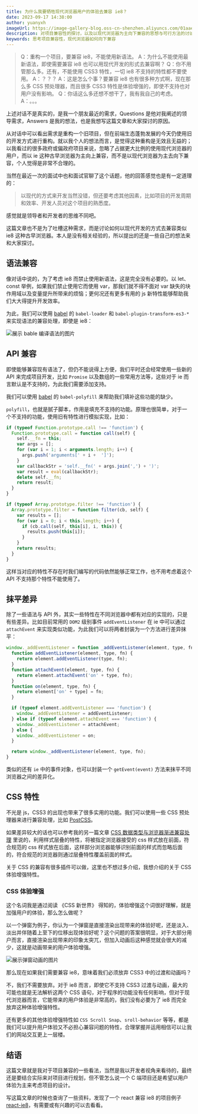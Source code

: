 ```yaml
---
title: 为什么我要牺牲现代浏览器用户的体验去兼容 ie8？
date: 2023-09-17 14:38:00
author: yuanyxh
imageUrl: https://image-gallery-blog.oss-cn-shenzhen.aliyuncs.com/01aae4b34b9facbc.webp
description: 对项目兼容性的探讨，以及以现代浏览器为主向下兼容的思想与可行方法的讨论。
keywords: 思考项目兼容性，现代浏览器如何向下兼容
---
```


> Q：重构一个项目，要兼容 ie8，不能使用新语法。
> A：为什么不能使用最新语法，即使需要兼容 ie8 也可以用现代开发的形式去兼容啊？
> Q：你不用管那么多。还有，不能使用 CSS3 特性，一切 ie8 不支持的特性都不要使用。
> A：？？？
> A：这是怎么个事？要兼容 ie8 也有很多种方式啊，现在那么多 CSS 预处理器，而且很多 CSS3 特性是体验增强的，即使不支持也对用户没有影响。
> Q：你话这么多还想不想干了，我有我自己的考虑。
> A：。。。

上述对话不是真实的，是我一个朋友最近的需求，Questions 是他对我阐述的领导需求，Answers 是我的想法，也是我想写这篇文章和大家探讨的原因。

从对话中可以看出需求是重构一个旧项目，但在前端生态蓬勃发展的今天仍使用旧的开发方式进行重构。就以我个人的想法而言，是觉得这种重构是无效且无益的；以我看过的很多政府或偏政府项目来说，忽略了占据更大比例的使用现代浏览器的用户，而以 ie 这种古早浏览器为主向上兼容，而不是以现代浏览器为主去向下兼容，个人觉得是非常不合理的。

当然在最近一次的面试中也和面试官聊了这个话题，他的回答感觉也是有一定道理的：

> 以现代的方式来开发当然没错，但还要考虑其他因素，比如项目的开发周期和效率、开发人员对这个项目的熟悉度。

感觉就是领导者和开发者的思维不同吧。

这篇文章也不是为了吐槽这种需求，而是讨论如何以现代开发的方式去兼容类似 ie8 这种古早浏览器。本人是没有相关经验的，所以提出的还是一些自己的想法来和大家探讨。


## 语法兼容

像对话中说的，为了考虑 ie8 而禁止使用新语法，这是完全没有必要的。以 let、const 举例，如果我们禁止使用它而使用 var，那我们就不得不面对 var 缺失的块作用域以及变量提升所带来的烦恼；更何况还有更多有用的 js 新特性能够帮助我们大大得提升开发效率。

为此，我们可以使用 [babel] 的 `babel-loader` 和 `babel-plugin-transform-es3-*` 来实现语法的兼容处理，即使是 ie8：

![展示 bable 编译语法的图片](https://image-gallery-blog.oss-cn-shenzhen.aliyuncs.com/9aff0231bc3ead45.webp)

## API 兼容

即使能够兼容现有语法了，但仍不能说得上方便，我们平时还会经常使用一些新的 API 来完成项目开发，比如 `Promise` 以及数组的一些常用方法等，这些对于 ie 而言默认是不支持的，为此我们需要添加支持。

我们可以使用 [babel] 的 `babel-polyfill` 来帮助我们填补这些功能的缺少。

`polyfill`，也就是腻子脚本，作用是填充不支持的功能。原理也很简单，对于一个不支持的功能，使用旧有特性进行模拟实现，比如：

```js
if (typeof Function.prototype.call !== 'function') {
  Function.prototype.call = function call(self) {
    self.__fn = this;
    var args = [];
    for (var i = 1; i < arguments.length; i++) {
      args.push('arguments[' + i +  ']');
    }
    var callbackStr = 'self.__fn(' + args.join(',') + ')';
    var result = eval(callbackStr);
    delete self.__fn;
    return result;
  }
}

if (typeof Array.prototype.filter !== 'function') {
  Array.prototype.filter = function filter(cb, self) {
    var results = [];
    for (var i = 0; i < this.length; i++) {
      if (cb.call(self, this[i], i, this)) {
        results.push(this[i]);
      }
    }
    return results;
  }
}
```

这样当对应的特性不存在时我们编写的代码依然能够正常工作，也不用考虑着这个 API 不支持那个特性不能使用了。

## 抹平差异

除了一些语法与 API 外，其实一些特性在不同浏览器中都有对应的实现的，只是有些差异。比如目前常用的 `DOM2` 级别事件 `addEventListener` 在 ie 中可以通过 `attachEvent` 来实现类似功能，为此我们可以将两者封装为一个方法进行差异抹平：

```js
window._addEventListener = function _addEventListener(element, type, fn) {
  function addEventListener(element, type, fn) {
    return element.addEventListener(type, fn);
  }
  function attachEvent(element, type, fn) {
    return element.attachEvent('on' + type, fn);
  }
  function on(element, type, fn) {
    return element['on' + type] = fn;
  }

  if (typeof element.addEventListener === 'function') {
    window._addEventListener = addEventListener;
  } else if (typeof element.attachEvent === 'function') {
    window._addEventListener = attachEvent;
  } else {
    window._addEventListener = on;
  }

  return window._addEventListener(element, type, fn);
}
```

类似的还有 `ie` 中的事件对象，也可以封装一个 `getEvent(event)` 方法来抹平不同浏览器之间的差异化。

## CSS 特性

不光是 js，CSS3 的出现也带来了很多实用的功能。我们可以使用一些 CSS 预处理器来进行兼容处理，比如 [PostCSS]。

如果差异较大的话也可以参考我的另一篇文章 [CSS 数据类型与浏览器渐进兼容处理] 里说的，利用样式层叠的特性，将被指定浏览器接受的 css 样式放在前面，符合规范的 css 样式放在后面，这样部分浏览器能够识别前面的样式而忽略后面的，符合规范的浏览器则通过层叠特性覆盖前面的样式。

关于 CSS 的兼容有很多插件可以做，这里也不想过多介绍，我想介绍的关于 CSS 体验增强特性。

### CSS 体验增强

这个名词我是通过阅读 《CSS 新世界》 得知的，体验增强这个词很好理解，就是加强用户的体验，那么怎么做呢？

以一个弹窗为例子，你认为一个弹窗是直接渲染出现带来的体验好呢，还是淡入、淡出并伴随着上至下的位移出现体验好呢？这个问题的答案很明显，对于大部分用户而言，直接渲染出现带来的印象太突兀，但加入动画后这种感觉就会很大的减少，这就是动画带来的用户体验增强。

![展示弹窗动画的图片](https://image-gallery-blog.oss-cn-shenzhen.aliyuncs.com/cc5731672913ddaf.webp)

那么现在如果我们需要兼容 ie8，意味着我们必须放弃 CSS3 中的过渡和动画吗？

不，我们不需要放弃。对于 ie8 而言，即使它不支持 CSS3 过渡与动画，最大的可能也就是无法解析这两个 CSS 语句，对于程序的功能没有任何影响，但对于现代浏览器而言，它能带来的用户体验是非常高的，我们没有必要为了 ie8 而完全放弃这种体验增强特性。

还有更多的其他体验增强特性如 `CSS Scroll Snap`、`sroll-behavior` 等等，都是我们可以提升用户体验又不必担心兼容问题的特性，合理掌握并运用相信可以让我们的网站交互更上一层楼。

## 结语

这篇文章就是我对于项目兼容的一些看法，当然是我以开发者视角来看待的，最终还是要结合实际来对项目进行规划，但不管怎么说一个 C 端项目还是希望以用户体验为主来考虑项目的设计。

写这篇文章的时候也查询了一些资料，发现了一个 react 兼容 ie8 的项目例子 [react-ie8]，有需要或有兴趣的可以去看看。

[babel]: https://babeljs.io/
[CSS 数据类型与浏览器渐进兼容处理]: ../articles/css_type_of_data.mdx
[PostCSS]: https://postcss.org/
[react-ie8]: https://github.com/xcatliu/react-ie8#cn-make-your-react-app-work-in-ie8
